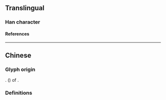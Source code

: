 {{character info}}
==Translingual==

===Han character===
{{Han char|rn=8|rad=亠|as=02|sn=4|four=30221|canj=YLL|ids=⿱丶丌}}

====References====
{{Han ref|kx=0088.050|dkj=00289|dj=0185.020|hdz=10279.070|uh=4EA3}}

----

==Chinese==

===Glyph origin===
{{liushu|p}}. ''{{w|Zhouwen}}'' ({{zh-l|*籀文}}) of {{zh-l|*大}}.

===Definitions===
{{zh-see|大|a}}